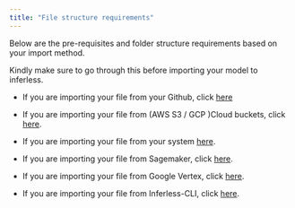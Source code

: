 ```yaml
---
title: "File structure requirements"
---
```


Below are the pre-requisites and folder structure requirements based on your import method.

Kindly make sure to go through this before importing your model to inferless.

* If you are importing your file from your Github, click [here](/model-import/file-structure-req/importing-from-github)

* If you are importing your file from (AWS S3 / GCP )Cloud buckets, click [here](/model-import/file-structure-req/importing-from-cloud-buckets).

* If you are importing your file from your system [here](/model-import/file-structure-req/importing-your-file-from-your-system).

* If you are importing your file from Sagemaker, click [here](/model-import/file-structure-req/importing-from-sagemaker).

* If you are importing your file from Google Vertex, click [here](/model-import/file-structure-req/importing-from-google-vertex-ai).

* If you are importing your file from Inferless-CLI, click [here](/model-import/file-structure-req/import-using-cli).


